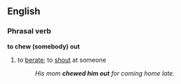 ==English==
===Phrasal verb===
'''to chew (somebody) out'''
#{{idiom}} to [[berate]]; to [[shout]] at someone
#:''His mom '''chewed him out''' for coming home late.''